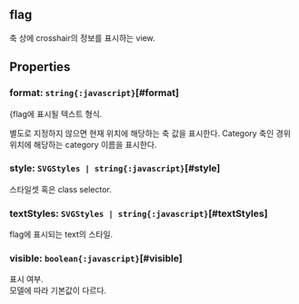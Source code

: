 ## flag
축 상에 crosshair의 정보를 표시하는 view.
## Properties

### format: `string{:javascript}`[#format]
{flag에 표시될 텍스트 형식.


별도로 지정하지 않으면 현재 위치에 해당하는 축 값을 표시한다.
Category 축인 경위 위치에 해당하는 category 이름을 표시한다.  

### style: `SVGStyles | string{:javascript}`[#style]
스타일셋 혹은 class selector.  

### textStyles: `SVGStyles | string{:javascript}`[#textStyles]
flag에 표시되는 text의 스타일.  

### visible: `boolean{:javascript}`[#visible]
표시 여부.\
모델에 따라 기본값이 다르다.
<FiddleLink label="Legend Visible" href="https:/jsfiddle.net/gh/get/library/pure/realgrid/realchart-demo/tree/master/common/legend-visible"/>  
